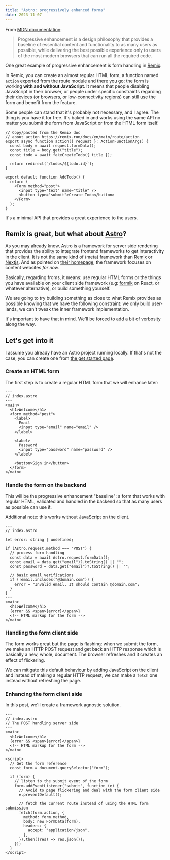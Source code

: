 ```yaml
---
title: "Astro: progressively enhanced forms"
date: 2023-11-07
---
```


From [MDN documentation](https://developer.mozilla.org/en-US/docs/Glossary/Progressive_Enhancement):

> Progressive enhancement is a design philosophy that provides a baseline of essential content and functionality to as many users as possible, while delivering the best possible experience only to users of the most modern browsers that can run all the required code.

One great example of progressive enhancement is form handling in [Remix](https://remix.run/).

In Remix, you can create an almost regular HTML form, a function named `action` exported from the route module and there you go: the form is working **with and without JavaScript**.
It means that people disabling JavaScript in their browser, or people under specific constraints regarding their devices (or browsers, or low-connectivity regions) can still use the form and benefit from the feature.

Some people can stand that it's probably not necessary, and I agree. The thing is you have it for free. It's baked in and works using the same API no matter you submit the form from JavaScript or from the HTML form itself.

```tsx
// Copy/pasted from the Remix doc
// about action https://remix.run/docs/en/main/route/action
export async function action({ request }: ActionFunctionArgs) {
  const body = await request.formData();
  const title = body.get("title");
  const todo = await fakeCreateTodo({ title });

  return redirect(`/todos/${todo.id}`);
}

export default function AddTodo() {
  return (
    <Form method="post">
      <input type="text" name="title" />
      <button type="submit">Create Todo</button>
    </Form>
  );
}
```

It's a minimal API that provides a great experience to the users.

## Remix is great, but what about [Astro](https://astro.build/)?

As you may already know, Astro is a framework for server side rendering that provides the ability to integrate frontend frameworks to get interactivity in the client. It is not the same kind of (meta) framework than [Remix](https://remix.run/) or [Nextjs](https://nextjs.org/).
And as pointed on [their homepage](https://astro.build/), the framework focuses on content websites _for now_.

Basically, regarding froms, it means: use regular HTML forms or the things you have available on your client side framework (e.g: [formik](https://formik.org/) on React, or whatever alternative), or build something yourself.

We are going to try building something as close to what Remix provides as possible knowing that we have the following constraint: we only build user-lands, we can't tweak the inner framework implementation.

It's important to have that in mind. We'll be forced to add a bit of verbosity along the way.

## Let's get into it

I assume you already have an Astro project running locally. If that's not the case, you can create one from [the get started page](https://docs.astro.build/en/getting-started/).

### Create an HTML form

The first step is to create a regular HTML form that we will enhance later:

```astro
---
// index.astro
---
<main>
  <h1>Welcome</h1>
  <form method="post">
    <label>
      Email
      <input type="email" name="email" />
    </label>

    <label>
      Password
      <input type="password" name="password" />
    </label>

    <button>Sign in</button>
  </form>
</main>
```

### Handle the form on the backend

This will be the progressive enhancement "baseline": a form that works with regular HTML, validated and handled in the backend so that as many users as possible can use it.

Additional note: this works without JavaScript on the client.

```astro
---
// index.astro

let error: string | undefined;

if (Astro.request.method === "POST") {
  // process form handling
  const data = await Astro.request.formData();
  const email = data.get("email")?.toString() || "";
  const password = data.get("email")?.toString() || "";

  // basic email verifications
  if (!email.includes("@domain.com")) {
    error = "Invalid email. It should contain @domain.com";
  }
}
---
<main>
  <h1>Welcome</h1>
  {error && <span>{error}</span>}
  <!-- HTML markup for the form -->
</main>
```

### Handling the form client side

The form works great but the page is flashing: when we submit the form, we make an HTTP POST request and get back an HTTP response which is basically a new, whole, document. The browser refreshes and it creates an effect of flickering.

We can mitigate this default behaviour by adding JavaScript on the client and instead of making a regular HTTP request, we can make a `fetch` one instead without refreshing the page.

### Enhancing the form client side

In this post, we'll create a framework agnostic solution.

```astro
---
// index.astro
// The POST handling server side
---
<main>
  <h1>Welcome</h1>
  {error && <span>{error}</span>}
  <!-- HTML markup for the form -->
</main>

<script>
  // Get the form reference
  const form = document.querySelector("form");

  if (form) {
    // listen to the submit event of the form
    form.addEventListener("submit", function (e) {
      // Avoid to page flickering and deal with the form client side
      e.preventDefault();

      // fetch the current route instead of using the HTML form submission
      fetch(form.action, {
        method: form.method,
        body: new FormData(form),
        headers: {
          accept: "application/json",
        },
      }).then((res) => res.json());
    });
  }
</script>
```
